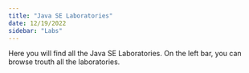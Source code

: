 ```yaml
---
title: "Java SE Laboratories"
date: 12/19/2022
sidebar: "Labs"
---
```


Here you will find all the Java SE Laboratories. On the left bar, you can browse trouth all the laboratories.